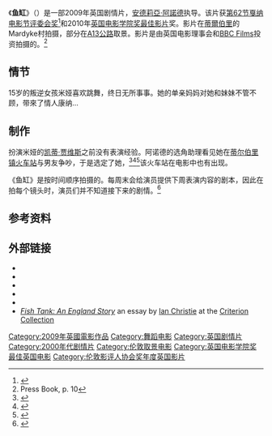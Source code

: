 {{noteTA
|T=zh-cn:鱼缸 (电影); zh-hk:90後．少女．性起義; zh-tw:發現心節奏;
|1=zh-cn:鱼缸; zh-hk:90後．少女．性起義; zh-tw:發現心節奏;
|G1=Show
|G2=Movie
}}
{{Infobox film
| name           = 鱼缸
| original_name  = Fish Tank
| image          = Fish tank poster.jpg
| caption        = 
| director       = [[安德莉亞·阿諾德|安德莉亞·阿諾德]]
| producer       = Nick Laws<br>Kees Kasander<br>[[Christine_Langan|Christine Langan]]<br>[[David_M._Thompson|David M. Thompson]]
| writer         = [[安德莉亞·阿諾德|安德莉亞·阿諾德]]
| narrator       =
| starring       = [[凯蒂·贾维斯|凯蒂·贾维斯]]<br>[[迈克尔·法斯宾德|迈克尔·法斯宾德]]
| music          =
| cinematography = Robbie Ryan
| editing        = Nicolas Chaudeurge
| distributor    = [[IFC_Films|IFC Films]]
| released       = 2009年5月1日（戛纳）
| runtime        = 124分<ref name="festival-cannes.com"/>
| country        = 英国
| language       = 英语
| budget         = $3 million<ref name="boxofficemojo.com">http://boxofficemojo.com/movies/?id=fishtank.htm</ref>
| preceded by    =
| followed by    =
| studio         = [[BBC_Films|BBC Films]]<br>[[英国电影理事会|英国电影理事会]]<br>Kasander电影公司
| hk_name = 90後．少女．性起義
| tw_name = 發現心節奏
| cn_name = 鱼缸
}}
《'''鱼缸'''》（{{lang-en|'''''Fish Tank'''''}}）是一部2009年英国剧情片，[[安德莉亞·阿諾德|安德莉亞·阿諾德]]执导。该片获[[2009年戛纳电影节|第62节戛纳电影节]][[戛纳电影节评委会奖|评委会奖]]<ref name="festival-cannes.com">{{cite web |url=http://www.festival-cannes.com/en/archives/ficheFilm/id/10902591/year/2009.html |title=Festival de Cannes: Fish Tank |accessdate=2009-05-09|work=festival-cannes.com}}</ref>和2010年[[英国电影学院奖最佳影片|英国电影学院奖最佳影片]]奖。影片在[[蒂爾伯里|蒂爾伯里]]的Mardyke村拍摄，部分在[[A13公路_(英国)|A13公路]]取景。影片是由英国电影理事会和[[BBC_Films|BBC Films]]投资拍摄的。<ref>Press Book, p. 10</ref>

==情节==
15岁的叛逆女孩米娅喜欢跳舞，终日无所事事。她的单亲妈妈对她和妹妹不管不顾，带來了情人康纳...

==制作==
扮演米娅的[[凯蒂·贾维斯|凯蒂·贾维斯]]之前没有表演经验。阿诺德的选角助理看见她在[[蒂尔伯里镇火车站|蒂尔伯里镇火车站]]与男友争吵，于是选定了她，<ref name="higgins">{{cite news | title = How row set in train life-changing offer for Fish Tank star | url = http://www.guardian.co.uk/film/2009/may/14/fish-tank-andrea-arnold-cannes-film-festival | publisher = ''[[The_Guardian|The Guardian]]'' | author = Higgins, Charlotte | date = 2009-05-14 | accessdate = 2009-05-27 }}</ref><ref name="Times">{{cite news | title = Station row led Katie Jarvis to stardom in British film Fish Tank | url = http://entertainment.timesonline.co.uk/tol/arts_and_entertainment/film/cannes/article6288427.ece | publisher = ''[[The_Times|The Times]]'' | author = Hoyle, Ben | date = 2009-05-14 | accessdate = 2009-05-27 }}</ref><ref name= "ebert">{{cite news | last = Ebert | first = Roger | coauthors = | title = ''Fish Tank'' | work = | pages = | language = | publisher = [[Chicago_Sun-Times|Chicago Sun-Times]] | date =2010-02-03| url = http://rogerebert.suntimes.com/apps/pbcs.dll/article?AID=/20100203/REVIEWS/100209991/1023 | accessdate = 2010-02-08 }}</ref>该火车站在电影中也有出现。

《鱼缸》是按时间顺序拍摄的。每周末会给演员提供下周表演内容的剧本，因此在拍每个镜头时，演员们并不知道接下来的剧情。<ref>{{cite news|url=http://newyork.timeout.com/articles/film/82003/michael-fassbender-fish-tank-interview|title=Michael Fassbender: The middle man|last=David|first=Fear|date=14 January 2010|work=Time Out New York|accessdate=28 January 2010}}</ref>

==参考资料==
{{reflist}}

== 外部链接 ==
* {{IMDb title|1232776}}
* {{allrovi movie|489425}}
* {{mojo title|fishtank}}
* {{rotten-tomatoes|fish_tank}}
* {{metacritic film|fish-tank}}
*[https://www.criterion.com/current/posts/1764-fish-tank-an-england-story ''Fish Tank: An England Story''] an essay by [[Ian_Christie_(film_scholar)|Ian Christie]] at the [[Criterion_Collection|Criterion Collection]]

{{英国电影学院奖最佳英国电影}}
{{坎城影展評審團獎}}
{{伦敦影评人协会奖年度英国影片}}
{{DEFAULTSORT:Fish Tank}}
[[Category:2009年英國電影作品|Category:2009年英國電影作品]]
[[Category:舞蹈电影|Category:舞蹈电影]]
[[Category:英国剧情片|Category:英国剧情片]]
[[Category:2000年代剧情片|Category:2000年代剧情片]]
[[Category:伦敦取景电影|Category:伦敦取景电影]]
[[Category:英国电影学院奖最佳英国电影|Category:英国电影学院奖最佳英国电影]]
[[Category:伦敦影评人协会奖年度英国影片|Category:伦敦影评人协会奖年度英国影片]]